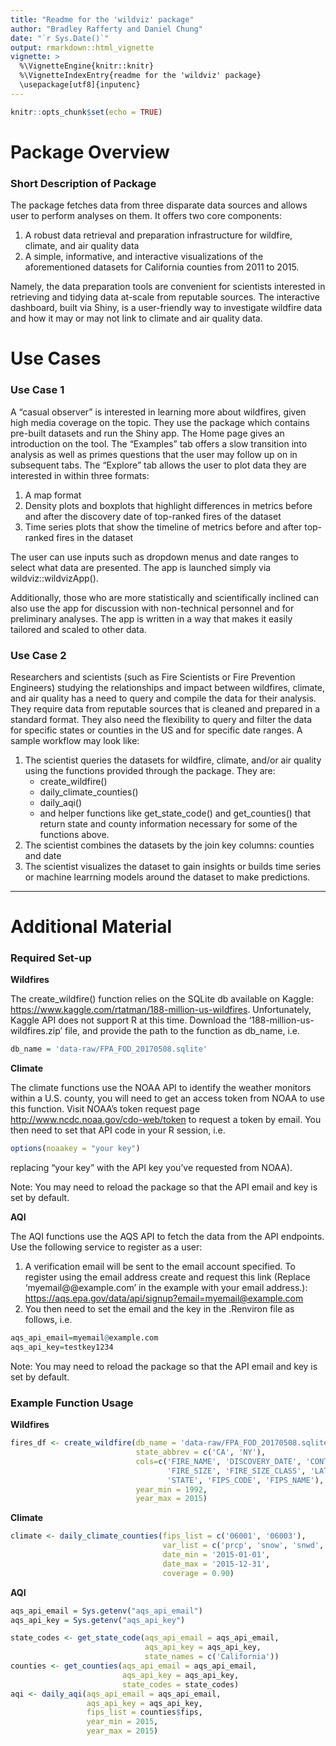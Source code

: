 ```yaml
---
title: "Readme for the 'wildviz' package"
author: "Bradley Rafferty and Daniel Chung"
date: "`r Sys.Date()`"
output: rmarkdown::html_vignette
vignette: >
  %\VignetteEngine{knitr::knitr}
  %\VignetteIndexEntry{readme for the 'wildviz' package}
  \usepackage[utf8]{inputenc}
---
```


```r
knitr::opts_chunk$set(echo = TRUE)
```

# Package Overview

### Short Description of Package

The package fetches data from three disparate data sources and allows user to perform analyses on them. It offers two core components:

1. A robust data retrieval and preparation infrastructure for wildfire, climate, and air quality data
1. A simple, informative, and interactive visualizations of the aforementioned datasets for California counties from 2011 to 2015.

Namely, the data preparation tools are convenient for scientists interested in retrieving and tidying data at-scale from reputable sources. The interactive dashboard, built via Shiny, is a user-friendly way to investigate wildfire data and how it may or may not link to climate and air quality data.

# Use Cases

### Use Case 1

A "casual observer" is interested in learning more about wildfires, given high media coverage on the topic. They use the package which contains pre-built datasets and run the Shiny app. The Home page gives an introduction on the tool. The "Examples" tab offers a slow transition into analysis as well as primes questions that the user may follow up on in subsequent tabs. The "Explore" tab allows the user to plot data they are interested in within three formats:

1. A map format
1. Density plots and boxplots that highlight differences in metrics before and after the discovery date of top-ranked fires of the dataset
1. Time series plots that show the timeline of metrics before and after top-ranked fires in the dataset

The user can use inputs such as dropdown menus and date ranges to select what data are presented. The app is launched simply via wildviz::wildvizApp().

Additionally, those who are more statistically and scientifically inclined can also use the app for discussion with non-technical personnel and for preliminary analyses. The app is written in a way that makes it easily tailored and scaled to other data.

### Use Case 2

Researchers and scientists (such as Fire Scientists or Fire Prevention Engineers) studying the relationships and impact between wildfires, climate, and air quality has a need to query and compile the data for their analysis. They require data from reputable sources that is cleaned and prepared in a standard format. They also need the flexibility to query and filter the data for specific states or counties in the US and for specific date ranges. A sample workflow may look like:

1. The scientist queries the datasets for wildfire, climate, and/or air quality using the functions provided through the package. They are:
    * create_wildfire()
    * daily_climate_counties()
    * daily_aqi()
    * and helper functions like get_state_code() and get_counties() that return state and county information necessary for some of the functions above.
1. The scientist combines the datasets by the join key columns: counties and date
1. The scientist visualizes the dataset to gain insights or builds time series or machine learrning models around the dataset to make predictions.

---

# Additional Material

### Required Set-up

**Wildfires**

The create_wildfire() function relies on the SQLite db available on Kaggle: <https://www.kaggle.com/rtatman/188-million-us-wildfires>. Unfortunately, Kaggle API does not support R at this time. Download the '188-million-us-wildfires.zip' file, and provide the path to the function as db_name, i.e. 

```r
db_name = 'data-raw/FPA_FOD_20170508.sqlite'
```


**Climate**

The climate functions use the NOAA API to identify the weather monitors within a U.S. county, you will need to get an access token from NOAA to use this function. Visit NOAA's token request page <http://www.ncdc.noaa.gov/cdo-web/token> to request a token by email. You then need to set that API code in your R session, i.e.

```r
options(noaakey = "your key")
```

replacing "your key" with the API key you've requested from NOAA).

Note: You may need to reload the package so that the API email and key is set by default.

**AQI**

The AQI functions use the AQS API to fetch the data from the API endpoints. Use the following service to register as a user:

1. A verification email will be sent to the email account specified. To register using the email address create and request this link (Replace 'myemail@@example.com' in the example with your email address.): <https://aqs.epa.gov/data/api/signup?email=myemail@example.com>
1. You then need to set the email and the key in the .Renviron file as follows, i.e.

```r
aqs_api_email=myemail@example.com
aqs_api_key=testkey1234
```

Note: You may need to reload the package so that the API email and key is set by default.

### Example Function Usage

**Wildfires**

```r
fires_df <- create_wildfire(db_name = 'data-raw/FPA_FOD_20170508.sqlite', 
                            state_abbrev = c('CA', 'NY'),
                            cols=c('FIRE_NAME', 'DISCOVERY_DATE', 'CONT_DATE', 'STAT_CAUSE_DESCR', 
                                   'FIRE_SIZE', 'FIRE_SIZE_CLASS', 'LATITUDE', 'LONGITUDE', 
                                   'STATE', 'FIPS_CODE', 'FIPS_NAME'),
                            year_min = 1992, 
                            year_max = 2015)
```

**Climate**

```r
climate <- daily_climate_counties(fips_list = c('06001', '06003'), 
                                  var_list = c('prcp', 'snow', 'snwd', 'tmax', 'tmin'), 
                                  date_min = '2015-01-01', 
                                  date_max = '2015-12-31', 
                                  coverage = 0.90)
```

**AQI**

```r
aqs_api_email = Sys.getenv("aqs_api_email")
aqs_api_key = Sys.getenv("aqs_api_key")

state_codes <- get_state_code(aqs_api_email = aqs_api_email, 
                              aqs_api_key = aqs_api_key, 
                              state_names = c('California'))
counties <- get_counties(aqs_api_email = aqs_api_email, 
                         aqs_api_key = aqs_api_key, 
                         state_codes = state_codes)
aqi <- daily_aqi(aqs_api_email = aqs_api_email, 
                 aqs_api_key = aqs_api_key, 
                 fips_list = counties$fips, 
                 year_min = 2015, 
                 year_max = 2015)
```

